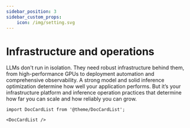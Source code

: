 ```yaml
---
sidebar_position: 3
sidebar_custom_props: 
    icon: /img/setting.svg
---
```



# Infrastructure and operations

LLMs don't run in isolation. They need robust infrastructure behind them, from high-performance GPUs to deployment automation and comprehensive observability. A strong model and solid inference optimization determine how well your application performs. But it’s your infrastructure platform and inference operation practices that determine how far you can scale and how reliably you can grow.

```mdx-code-block
import DocCardList from '@theme/DocCardList';

<DocCardList />
```

<Newsletter />